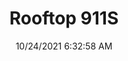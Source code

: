 ---
width: 2667
height: 4000
title: Rooftop 911S
description: Bahia Red 911S on a rooftop in Austin, TX.
date: 10/24/2021 6:32:58 AM
cameraMake: Sony
cameraModel: ILCE-7M3
lens: ZEISS Batis 1.8/85
settingsfStop: f/2
settingsISO: ISO 500
settingsShutter: 1/100
settingsFocalLength: 85 mm
---